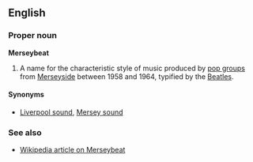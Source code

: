 ==English==
===Proper noun===
'''Merseybeat'''

#A name for the characteristic style of music produced by [[pop group]]s from [[w:Merseyside|Merseyside]] between 1958 and 1964, typified by the [[w:The Beatles|Beatles]].

====Synonyms====
*[[Liverpool sound]], [[Mersey sound]]

===See also===
*[[w:Merseybeat|Wikipedia article on Merseybeat]]